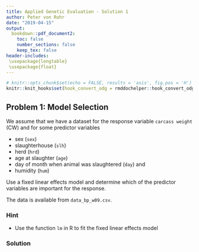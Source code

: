 ```yaml
---
title: Applied Genetic Evaluation - Solution 1
author: Peter von Rohr
date: "2019-04-15"
output:
  bookdown::pdf_document2:
    toc: false
    number_sections: false
    keep_tex: false
header-includes:
 \usepackage{longtable}
 \usepackage{float}
---
```


```r
# knitr::opts_chunk$set(echo = FALSE, results = 'asis', fig.pos = 'H')
knitr::knit_hooks$set(hook_convert_odg = rmddochelper::hook_convert_odg)
```

## Problem 1: Model Selection
We assume that we have a dataset for the response variable `carcass weight` (CW) and for some predictor variables

* sex (`sex`)
* slaughterhouse (`slh`)
* herd (`hrd`)
* age at slaughter (`age`)
* day of month when animal was slaughtered (`day`) and
* humidity (`hum`)

Use a fixed linear effects model and determine which of the predictor variables are important for the response. 

The data is available from `data_bp_w09.csv`. 

### Hint
* Use the function `lm` in R to fit the fixed linear effects model


### Solution
